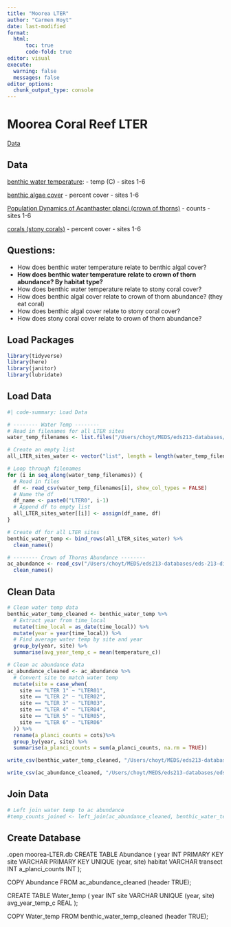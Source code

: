 ```yaml
---
title: "Moorea LTER"
author: "Carmen Hoyt"
date: last-modified
format:
  html:
      toc: true
      code-fold: true
editor: visual
execute:
  warning: false
  messages: false
editor_options: 
  chunk_output_type: console
---
```


# Moorea Coral Reef LTER 

[Data](https://mcr.lternet.edu/data)

## Data

[benthic water temperature](https://portal.edirepository.org/nis/metadataviewer?packageid=knb-lter-mcr.1035.16):
- temp (C)
- sites 1-6

[benthic algae cover](https://portal.edirepository.org/nis/metadataviewer?packageid=knb-lter-mcr.8.36)
- percent cover
- sites 1-6

[Population Dynamics of Acanthaster planci (crown of thorns)](https://portal.edirepository.org/nis/metadataviewer?packageid=knb-lter-mcr.1039.11)
- counts
- sites 1-6

[corals (stony corals)](https://portal.edirepository.org/nis/metadataviewer?packageid=knb-lter-mcr.4.40)
- percent cover
- sites 1-6

## Questions:

- How does benthic water temperature relate to benthic algal cover?
- **How does benthic water temperature relate to crown of thorn abundance? By habitat type?**
- How does benthic water temperature relate to stony coral cover?
- How does benthic algal cover relate to crown of thorn abundance? (they eat coral)
- How does benthic algal cover relate to stony coral cover?
- How does stony coral cover relate to crown of thorn abundance?

## Load Packages

```r
library(tidyverse)
library(here)
library(janitor)
library(lubridate)
```

## Load Data

```r
#| code-summary: Load Data

# -------- Water Temp --------
# Read in filenames for all LTER sites
water_temp_filenames <- list.files("/Users/choyt/MEDS/eds213-databases/eds-213-discussion/moorrea-LTER-data/benthic-water-temp", full.names=TRUE)

# Create an empty list
all_LTER_sites_water <- vector("list", length = length(water_temp_filenames))

# Loop through filenames
for (i in seq_along(water_temp_filenames)) {
  # Read in files
  df <- read_csv(water_temp_filenames[i], show_col_types = FALSE)
  # Name the df
  df_name <- paste0("LTER0", i-1)
  # Append df to empty list
  all_LTER_sites_water[[i]] <- assign(df_name, df)
}

# Create df for all LTER sites
benthic_water_temp <- bind_rows(all_LTER_sites_water) %>%
  clean_names()

# -------- Crown of Thorns Abundance --------
ac_abundance <- read_csv("/Users/choyt/MEDS/eds213-databases/eds-213-discussion/moorrea-LTER-data/MCR_LTER_COTS_abundance_2005-2022_20220503.csv", show_col_types = FALSE) %>%
  clean_names()
```

## Clean Data

```r
# Clean water temp data
benthic_water_temp_cleaned <- benthic_water_temp %>%
  # Extract year from time_local
  mutate(time_local = as_date(time_local)) %>%
  mutate(year = year(time_local)) %>%
  # Find average water temp by site and year
  group_by(year, site) %>%
  summarise(avg_year_temp_c = mean(temperature_c))

# Clean ac abundance data
ac_abundance_cleaned <- ac_abundance %>%
  # Convert site to match water temp
  mutate(site = case_when(
    site == "LTER 1" ~ "LTER01",
    site == "LTER 2" ~ "LTER02",
    site == "LTER 3" ~ "LTER03",
    site == "LTER 4" ~ "LTER04",
    site == "LTER 5" ~ "LTER05",
    site == "LTER 6" ~ "LTER06"
  )) %>%
  rename(a_planci_counts = cots)%>%
  group_by(year, site) %>%
  summarise(a_planci_counts = sum(a_planci_counts, na.rm = TRUE))

write_csv(benthic_water_temp_cleaned, "/Users/choyt/MEDS/eds213-databases/eds-213-discussion/moorrea-LTER-data/benthic_water_temp_cleaned.csv")

write_csv(ac_abundance_cleaned, "/Users/choyt/MEDS/eds213-databases/eds-213-discussion/moorrea-LTER-data/ac_abundance_cleaned.csv")
```

## Join Data

```r
# Left join water temp to ac abundance 
#temp_counts_joined <- left_join(ac_abundance_cleaned, benthic_water_temp_cleaned, by = c("site", "year"))
```

## Create Database

.open moorea-LTER.db
CREATE TABLE Abundance (
  year INT PRIMARY KEY
  site VARCHAR PRIMARY KEY
  UNIQUE (year, site)
  habitat VARCHAR
  transect INT
  a_planci_counts INT
);

COPY Abundance FROM ac_abundance_cleaned (header TRUE);

CREATE TABLE Water_temp (
  year INT
  site VARCHAR
  UNIQUE (year, site)
  avg_year_temp_c REAL
);

COPY Water_temp FROM benthic_water_temp_cleaned (header TRUE);
